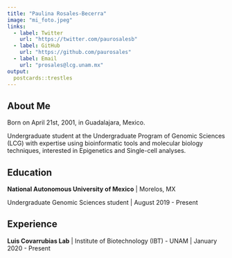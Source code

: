 ```yaml
---
title: "Paulina Rosales-Becerra"
image: "mi_foto.jpeg"
links:
  - label: Twitter
    url: "https://twitter.com/paurosalesb"
  - label: GitHub
    url: "https://github.com/paurosales"
  - label: Email
    url: "prosales@lcg.unam.mx"
output:
  postcards::trestles
---
```

 
## About Me
Born on April 21st, 2001, in Guadalajara, Mexico.

Undergraduate student at the Undergraduate Program of Genomic Sciences (LCG) with expertise using bioinformatic tools and molecular biology techniques, interested in Epigenetics and Single-cell analyses.

## Education

**National Autonomous University of Mexico** | Morelos, MX

Undergraduate Genomic Sciences student | August 2019 - Present

## Experience

**Luis Covarrubias Lab** | Institute of Biotechnology (IBT) - UNAM | January 2020 - Present
